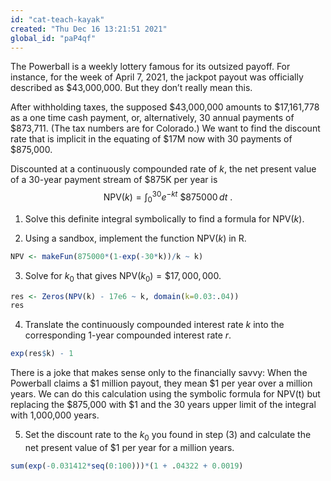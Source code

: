 ```yaml
---
id: "cat-teach-kayak"
created: "Thu Dec 16 13:21:51 2021"
global_id: "paP4qf"
---
```


The Powerball is a weekly lottery famous for its outsized payoff. For instance, for the week of April 7, 2021, the jackpot payout was officially described as $43,000,000. But they don't really mean this. 

After withholding taxes, the supposed $43,000,000 amounts to $17,161,778 as a one time cash payment, or, alternatively, 30 annual payments of $873,711. (The tax numbers are for Colorado.) We want to find the discount rate that is implicit in the equating of $17M now with 30 payments of $875,000. 

Discounted at a continuously compounded rate of $k$, the net present value of a 30-year payment stream of $875K per year is $$\text{NPV}(k) = \int_0^{30} e^{-kt}\ \$875000\, dt\ .$$ 

1. Solve this definite integral symbolically to find a formula for NPV$(k)$.

<!-- NPV(k) = 875000 (1 - e^{-30k})/k$ -->

2. Using a sandbox, implement the function NPV$(k)$ in R.

```r
NPV <- makeFun(875000*(1-exp(-30*k))/k ~ k)
```

3. Solve for $k_0$ that gives NPV$(k_0) = \$17,000,000$. 

```r
res <- Zeros(NPV(k) - 17e6 ~ k, domain(k=0.03:.04))
res
```

4. Translate the continuously compounded interest rate $k$ into the corresponding 1-year compounded interest rate $r$.

```r
exp(res$k) - 1
```

There is a joke that makes sense only to the financially savvy: When the Powerball claims a $1 million payout, they mean $1 per year over a million years. We can do this calculation using the symbolic formula for NPV(t) but replacing the $875,000 with $1 and the 30 years upper limit of the integral with 1,000,000 years. 

5. Set the discount rate to the $k_0$ you found in step (3) and calculate the net present value of $1 per year for a million years.

<!-- it is 1/k or $31.83 ->

<!-- Discrete calculation --->

```r
sum(exp(-0.031412*seq(0:100)))*(1 + .04322 + 0.0019)
```
<!-- That was 31.38. Why the difference from 31.83 found in step (5)? -->

